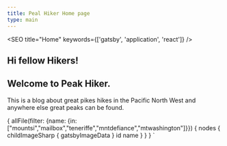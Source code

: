 ```yaml
---
title: Peal Hiker Home page
type: main
---
```



<SEO title="Home" keywords={['gatsby', 'application', 'react']} />

## Hi fellow Hikers!
## Welcome to Peak Hiker.

This is a blog about great pikes hikes in the Pacific North West and anywhere else great peaks can be found.

<ImageCarousel img={props.data} />

  {
    allFile(filter: {name: {in: ["mountsi","mailbox","teneriffe","mntdefiance","mtwashington"]}}) {
      nodes {
        childImageSharp {
          gatsbyImageData
        }
        id
        name
      }
    }
  }
`
